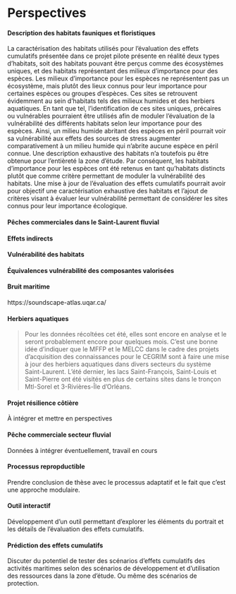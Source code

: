 # Perspectives

#### Description des habitats fauniques et floristiques {-}

La caractérisation des habitats utilisés pour l'évaluation des effets cumulatifs présentée dans ce projet pilote présente en réalité deux types d'habitats, soit des habitats pouvant être perçus comme des écosystèmes uniques, et des habitats représentant des milieux d'importance pour des espèces. Les milieux d'importance pour les espèces ne représentent pas un écosystème, mais plutôt des lieux connus pour leur importance pour certaines espèces ou groupes d'espèces. Ces sites se retrouvent évidemment au sein d'habitats tels des milieux humides et des herbiers aquatiques. En tant que tel, l'identification de ces sites uniques, précaires ou vulnérables pourraient être utilisés afin de moduler l'évaluation de la vulnérabilité des différents habitats selon leur importance pour des espèces. Ainsi, un milieu humide abritant des espèces en péril pourrait voir sa vulnérabilité aux effets des sources de stress augmenter comparativement à un milieu humide qui n'abrite aucune espèce en péril connue. Une description exhaustive des habitats n'a toutefois pu être obtenue pour l'entièreté la zone d'étude. Par conséquent, les habitats d'importance pour les espèces ont été retenus en tant qu'habitats distincts plutôt que comme critère permettant de moduler la vulnérabilité des habitats. Une mise à jour de l'évaluation des effets cumulatifs pourrait avoir pour objectif une caractérisation exhaustive des habitats et l'ajout de critères visant à évaluer leur vulnérabilité permettant de considérer les sites connus pour leur importance écologique.

#### Pêches commerciales dans le Saint-Laurent fluvial {-}


#### Effets indirects {-}


#### Vulnérabilité des habitats {-}


#### Équivalences vulnérabilité des composantes valorisées {-}


#### Bruit maritime {-}

https://soundscape-atlas.uqar.ca/


#### Herbiers aquatiques {-}

> Pour les données récoltées cet été, elles sont encore en analyse et le seront probablement encore pour quelques mois. C'est une bonne idée d'indiquer que le MFFP et le MELCC dans le cadre des projets d'acquisition des connaissances pour le CEGRIM sont à faire une mise à jour des herbiers aquatiques dans divers secteurs du système Saint-Laurent. L'été dernier, les lacs Saint-François, Saint-Louis et Saint-Pierre ont été visités en plus de certains sites dans le tronçon Mtl-Sorel et 3-Rivières-Île d'Orléans.

#### Projet résilience côtière

À intégrer et mettre en perspectives


#### Pêche commerciale secteur fluvial

Données à intégrer éventuellement, travail en cours

#### Processus repropductible {-}

Prendre conclusion de thèse avec le processus adaptatif et le fait que c'est une approche modulaire.

#### Outil interactif {-}

Développement d'un outil permettant d'explorer les éléments du portrait et les détails de l'évaluation des effets cumulatifs.

#### Prédiction des effets cumulatifs {-}

Discuter du potentiel de tester des scénarios d'effets cumulatifs des activités maritimes selon des scénarios de développement et d'utilisation des ressources dans la zone d'étude. Ou même des scénarios de protection.
